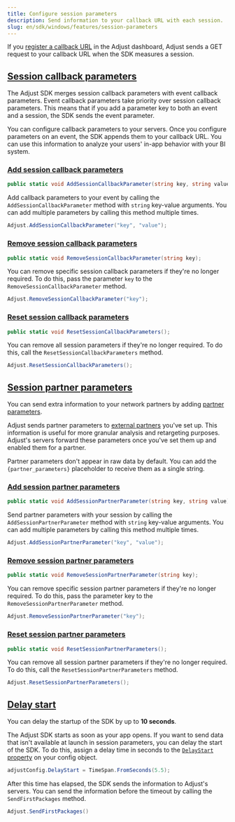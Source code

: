 ```yaml
---
title: Configure session parameters
description: Send information to your callback URL with each session.
slug: en/sdk/windows/features/session-parameters
---
```


If you [register a callback URL](https://help.adjust.com/en/article/recommended-placeholders-callbacks) in the Adjust dashboard, Adjust sends a GET request to your callback URL when the SDK measures a session.

## [Session callback parameters](session-callback-parameters)

<Callout type="note">

The Adjust SDK merges session callback parameters with event callback parameters. Event callback parameters take priority over session callback parameters. This means that if you add a parameter key to both an event and a session, the SDK sends the event parameter.

</Callout>

You can configure callback parameters to your servers. Once you configure parameters on an event, the SDK appends them to your callback URL. You can use this information to analyze your users' in-app behavior with your BI system.

### [Add session callback parameters](add-session-callback-parameters)

```cs title="Method signature"
public static void AddSessionCallbackParameter(string key, string value);
```

Add callback parameters to your event by calling the `AddSessionCallbackParameter` method with `string` key-value arguments. You can add multiple parameters by calling this method multiple times.

```cs
Adjust.AddSessionCallbackParameter("key", "value");
```

### [Remove session callback parameters](remove-session-callback-parameters)

```cs title="Method signature"
public static void RemoveSessionCallbackParameter(string key);
```

You can remove specific session callback parameters if they're no longer required. To do this, pass the parameter `key` to the `RemoveSessionCallbackParameter` method.

```cs
Adjust.RemoveSessionCallbackParameter("key");
```

### [Reset session callback parameters](reset-session-callback-parameters)

```cs title="Method signature"
public static void ResetSessionCallbackParameters();
```

You can remove all session parameters if they're no longer required. To do this, call the `ResetSessionCallbackParameters` method.

```cs
Adjust.ResetSessionCallbackParameters();
```

## [Session partner parameters](session-partner-parameters)

You can send extra information to your network partners by adding [partner parameters](https://help.adjust.com/en/article/data-sharing-ad-network#map-parameters).

Adjust sends partner parameters to [external partners](https://help.adjust.com/en/article/integrated-partners) you've set up. This information is useful for more granular analysis and retargeting purposes. Adjust's servers forward these parameters once you've set them up and enabled them for a partner.

<Callout type="note">

Partner parameters don't appear in raw data by default. You can add the `{partner_parameters}` placeholder to receive them as a single string.

</Callout>

### [Add session partner parameters](add-session-partner-parameters)

```cs title="Method signature"
public static void AddSessionPartnerParameter(string key, string value);
```

Send partner parameters with your session by calling the `AddSessionPartnerParameter` method with `string` key-value arguments. You can add multiple parameters by calling this method multiple times.

```cs
Adjust.AddSessionPartnerParameter("key", "value");
```

### [Remove session partner parameters](remove-session-partner-parameters)

```cs title="Method signature"
public static void RemoveSessionPartnerParameter(string key);
```

You can remove specific session partner parameters if they're no longer required. To do this, pass the parameter key to the `RemoveSessionPartnerParameter` method.

```cs
Adjust.RemoveSessionPartnerParameter("key");
```

### [Reset session partner parameters](reset-session-partner-parameters)

```cs title="Method signature"
public static void ResetSessionPartnerParameters();
```

You can remove all session partner parameters if they're no longer required. To do this, call the `ResetSessionPartnerParameters` method.

```cs
Adjust.ResetSessionPartnerParameters();
```

## [Delay start](delay-start)

<Callout type="note">

You can delay the startup of the SDK by up to **10 seconds**.

</Callout>

The Adjust SDK starts as soon as your app opens. If you want to send data that isn't available at launch in session parameters, you can delay the start of the SDK. To do this, assign a delay time in seconds to the [`DelayStart` property](/en/sdk/flutter/configuration#delay-the-start-of-the-sdk) on your config object.

```cs
adjustConfig.DelayStart = TimeSpan.FromSeconds(5.5);
```

After this time has elapsed, the SDK sends the information to Adjust's servers. You can send the information before the timeout by calling the `SendFirstPackages` method.

```cs
Adjust.SendFirstPackages()
```
